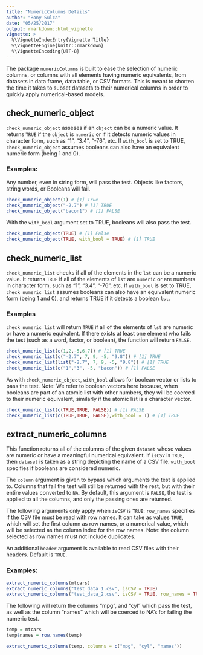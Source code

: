 ```yaml
---
title: "NumericColumns Details"
author: "Rony Sulca"
date: "05/25/2017"
output: rmarkdown::html_vignette
vignette: >
  %\VignetteIndexEntry{Vignette Title}
  %\VignetteEngine{knitr::rmarkdown}
  %\VignetteEncoding{UTF-8}
---
```


The package `numericColumns` is built to ease the selection of numeric columns, or columns with all elements
having numeric equivalents, from datasets in data frame, data table, or CSV formats. This is meant to shorten
the time it takes to subset datasets to their numerical columns in order to quickly apply numerical-based models.


## check_numeric_object

`check_numeric_object` asseses if an `object` can be a numeric value. It returns `TRUE`
if the `object` is `numeric` or if it detects numeric values in character form,
such as "1", "3.4", "-76", etc.
If `with_bool` is set to TRUE, `check_numeric_object` assumes booleans
can also have an equivalent numeric form (being 1 and 0).

### Examples:

Any number, even in string form, will pass the test. Objects like factors, string words, or Booleans will fail.

```r
check_numeric_object(1) # [1] True
check_numeric_object("-2.7") # [1] TRUE
check_numeric_object("bacon1") # [1] FALSE
```

With the `with_bool` argument set to TRUE, booleans will also pass the test.

```r
check_numeric_object(TRUE) # [1] False
check_numeric_object(TRUE, with_bool = TRUE) # [1] TRUE
```

## check_numeric_list

`check_numeric_list` checks if all of the elements in the `lst` can be a numeric value. It
returns `TRUE` if all of the elements of `lst` are `numeric` or are numbers in 
character form, such as "1", "3.4", "-76", etc.
If `with_bool` is set to TRUE, `check_numeric_list` assumes booleans
can also have an equivalent numeric form (being 1 and 0), and returns TRUE if it detects a boolean `lst`.

### Examples

`check_numeric_list` will return `TRUE` if all of the elements of `lst` are numeric or have a numeric equivalent.
If there exists at least one element who fails the test (such as a word, factor, or boolean), the function will return `FALSE`.

```r
check_numeric_list(c(1,2,-5,6.7)) # [1] TRUE
check_numeric_list(c("-2.7", 7, 9, -5, "9.8")) # [1] TRUE
check_numeric_list(list("-2.7", 7, 9, -5, "9.8")) # [1] TRUE
check_numeric_list(c("1","3", -5, "bacon")) # [1] FALSE
```

As with `check_numeric_object`, `with_bool` allows for boolean vector or lists to pass the test. Note: We refer
to boolean vectors here because, when booleans are part of an atomic list with other numbers, they will be coerced
to their numeric equivalent, similarly if the atomic list is a character vector.

```r
check_numeric_list(c(TRUE,TRUE, FALSE)) # [1] FALSE
check_numeric_list(c(TRUE,TRUE, FALSE),with_bool = T) # [1] TRUE
```

## extract_numeric_columns

This function returns all of the columns of the given `dataset` whose values are numeric or have a
meaningful numerical equivalent. If `isCSV` is `TRUE`, then `dataset` is taken as a string
depicting the name of a CSV file. `with_bool` specifies if booleans are considered numeric.

The `column` argument is given to bypass which arguments the test is applied to. Columns that fail the test will
still be returned with the rest, but with their entire values converted to `NA`. By default, this argument is 
`FALSE`, the test is applied to all the columns, and only the passing ones are returned.

The following arguments only apply when `isCSV` is `TRUE`: `row_names` specifies if the CSV file must be read with row names. It can take as values `TRUE`, which will set the first column as row names, or a numerical value, which will be selected as the column index for the row names. Note: the column selected as row names must not include duplicates.

An additional `header` argument is available to read CSV files with their headers. Default is `TRUE`.

### Examples:

```r
extract_numeric_columns(mtcars)
extract_numeric_columns("test_data_1.csv", isCSV = TRUE)
extract_numeric_columns("test_data_2.csv", isCSV = TRUE, row_names = TRUE, with_bool = TRUE)
```

The following will return the columns "mpg", and "cyl" which pass the test, as well as the column
"names" which will be coerced to NA's for failing the numeric test.
```r
temp = mtcars
temp$names = row.names(temp)

extract_numeric_columns(temp, columns = c("mpg", "cyl", "names"))
```
